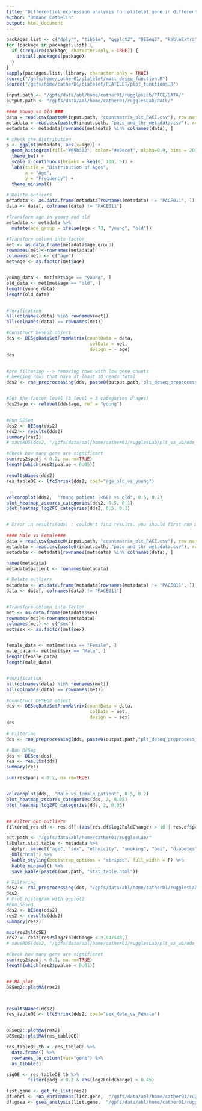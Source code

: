 ```yaml
---
title: "Differential expression analysis for platelet gene in different cohort"
author: "Romane Cathelin"
output: html_document
---
```



```r
packages.list <- c("dplyr", "tibble", "ggplot2", "DESeq2", "kableExtra", "viridis")
for (package in packages.list) {
  if (!require(package, character.only = TRUE)) {
    install.packages(package)
  }
}
sapply(packages.list, library, character.only = TRUE)
source("/gpfs/home/cather01/platelet/matt_deseq_function.R")
source("/gpfs/home/cather01/platelet/PLATELET/plot_functions.R")

```

```r
input.path <- "/gpfs/data/abl/home/cather01/rugglesLab/PACE/DATA/"
output.path <- "/gpfs/data/abl/home/cather01/rugglesLab/PACE/"
```

```r
#### Young vs Old ###
data = read.csv(paste0(input.path, "countmatrix_plt_PACE.csv"), row.names = 1)
metadata = read.csv(paste0(input.path, "pace_and_thr_metadata.csv"), row.names = 1)
metadata <- metadata[rownames(metadata) %in% colnames(data), ]

# check the distribution 
p <- ggplot(metadata, aes(x=age)) + 
  geom_histogram(fill="#69b3a2", color="#e9ecef", alpha=0.9, bins = 20) +
  theme_bw() +
  scale_x_continuous(breaks = seq(0, 100, 5)) +
  labs(title = "Distribution of Ages",
       x = "Age",
       y = "Frequency") +
  theme_minimal()

# Delete outliers 
metadata <- as.data.frame(metadata[rownames(metadata) != "PACE011", ])
data <- data[, colnames(data) != "PACE011"]

#Transform age in young and old
metadata <- metadata %>%
  mutate(age_group = ifelse(age < 73, "young", "old"))

#Transform column into factor
met <- as.data.frame(metadata$age_group)
rownames(met)<-rownames(metadata)
colnames(met) <- c("age")
met$age <- as.factor(met$age)


young_data <- met[met$age == "young", ]
old_data <- met[met$age == "old", ]
length(young_data)
length(old_data)


#Verification
all(colnames(data) %in% rownames(met))
all(colnames(data) == rownames(met))

#Construct DESEQ2 object
dds <- DESeqDataSetFromMatrix(countData = data, 
                               colData = met,
                               design = ~ age)
dds


#pre filtering --> removing rows with low gene counts
# keeping rows that have at least 10 reads total
dds2 <- rna_preprocessing(dds, paste0(output.path,"plt_deseq_preprocess_age"))


#Set the factor level (3 level = 3 categories d'ages)
dds2$age <- relevel(dds$age, ref = "young")


#Run DESeq
dds2 <- DESeq(dds2)
res2 <- results(dds2)
summary(res2)
# saveRDS(dds2, "/gpfs/data/abl/home/cather01/rugglesLab/plt_vs_wb/dds_plt.rds")

#Check how many gene are significant
sum(res2$padj < 0.2, na.rm=TRUE)
length(which(res2$pvalue < 0.05))

```




```r

resultsNames(dds2)
res_tableOE <- lfcShrink(dds2, coef="age_old_vs_young")


volcanoplot(dds2,  "Young patient (<68) vs old", 0.5, 0.2)
plot_heatmap_zscores_categories(dds2, 0.5, 0.1)
plot_heatmap_log2FC_categories(dds2, 0.5, 0.1)


# Error in results(dds) : couldn't find results. you should first run DESeq()
```




```r
#### Male vs Female###
data = read.csv(paste0(input.path, "countmatrix_plt_PACE.csv"), row.names = 1)
metadata = read.csv(paste0(input.path, "pace_and_thr_metadata.csv"), row.names = 1)
metadata <- metadata[rownames(metadata) %in% colnames(data), ]

names(metadata)
metadata$patient <- rownames(metadata)

# Delete outliers 
metadata <- as.data.frame(metadata[rownames(metadata) != "PACE011", ])
data <- data[, colnames(data) != "PACE011"]


#Transform column into factor
met <- as.data.frame(metadata$sex)
rownames(met)<-rownames(metadata)
colnames(met) <- c("sex")
met$sex <- as.factor(met$sex)


female_data <- met[met$sex == "Female", ]
male_data <- met[met$sex == "Male", ]
length(female_data)
length(male_data)


#Verification
all(colnames(data) %in% rownames(met))
all(colnames(data) == rownames(met))

#Construct DESEQ2 object
dds <- DESeqDataSetFromMatrix(countData = data, 
                               colData = met,
                               design = ~ sex)
dds

# Filtering 
dds <- rna_preprocessing(dds, paste0(output.path,"plt_deseq_preprocess_age"))

# Run DESeq
dds <- DESeq(dds)
res <- results(dds)
summary(res)

sum(res$padj < 0.2, na.rm=TRUE)


volcanoplot(dds,  "Male vs female patient", 0.5, 0.2)
plot_heatmap_zscores_categories(dds, 2, 0.05)
plot_heatmap_log2FC_categories(dds, 2, 0.05)


## Filter out outliers
filtered_res.df <- res.df[!(abs(res.df$log2FoldChange) > 10 | res.df$pvalue > 1e-10), ]


```



```r

out.path <- "/gpfs/data/abl/home/cather01/rugglesLab/"
tabular.stat.table <- metadata %>%
  dplyr::select("age", "sex", "ethnicity", "smoking", "bmi", "diabetes","CAD","hypertension", "hyperlipidemia") %>%
  kbl("html") %>%
  kable_styling(bootstrap_options = "striped", full_width = F) %>%
  kable_minimal() %>%
  save_kable(paste0(out.path, "stat_table.html"))

# Filtering 
dds2 <- rna_preprocessing(dds, "/gpfs/data/abl/home/cather01/rugglesLab/PACE/plt_deseq_preprocess")
dds2
# Plot histogram with ggplot2
#Run DESeq
dds2 <- DESeq(dds2)
res2 <- results(dds2)
summary(res2)

max(res2$lfcSE)
res2 <- res2[res2$log2FoldChange < 9.947548,]
# saveRDS(dds2, "/gpfs/data/abl/home/cather01/rugglesLab/plt_vs_wb/dds_plt.rds")

#Check how many gene are significant
sum(res2$padj < 0.1, na.rm=TRUE)
length(which(res2$pvalue < 0.01))


## MA plot 
DESeq2::plotMA(res2)



resultsNames(dds2)
res_tableOE <- lfcShrink(dds2, coef="sex_Male_vs_Female")


DESeq2::plotMA(res2)
DESeq2::plotMA(res_tableOE)

res_tableOE_tb <- res_tableOE %>%
  data.frame() %>%
  rownames_to_column(var="gene") %>% 
  as_tibble()

sigOE <- res_tableOE_tb %>%
        filter(padj < 0.2 & abs(log2FoldChange) > 0.45)

list.gene <- get_fc_list(res2)
df.enri <- rna_enrichment(list.gene,  "/gpfs/data/abl/home/cather01/rugglesLab/PACE/enrich")
df.gsea <- gsea_analysis(list.gene,  "/gpfs/data/abl/home/cather01/rugglesLab/PACE/gsea_analysis")
```

